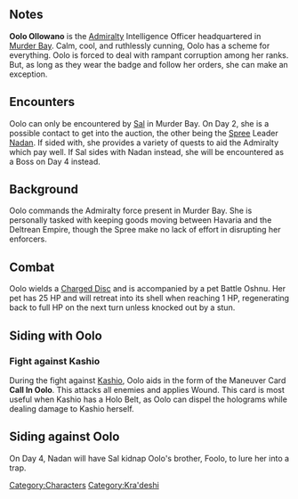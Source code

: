 {{CharacterPage
|quote = She looks young for an Admiralty officer of her rank, suggesting either competence or nepotism.
|race = Kra'deshi
|location = Havaria - Murder Bay
|faction = Admiralty
|title = Intelligence Officer
|boon = Admiralty Medals
|boonimage = admiralty medals
|boondesc = All friendly arguments gain 1 Composure at the start of your turn.
|bane = Wrong Papers
|baneimage = wrong papers
|banedesc = At the start of every negotiation, gain 2 Flustered.
|deathloot = Charged Disc
}}
==Notes==
'''Oolo Ollowano''' is the [[Admiralty]] Intelligence Officer headquartered in [[Murder Bay]]. Calm, cool, and ruthlessly cunning, Oolo has a scheme for everything. Oolo is forced to deal with rampant corruption among her ranks. But, as long as they wear the badge and follow her orders, she can make an exception.

== Encounters ==
Oolo can only be encountered by [[Sal]] in Murder Bay. On Day 2, she is a possible contact to get into the auction, the other being the [[Spree]] Leader [[Nadan]]. If sided with, she provides a variety of quests to aid the Admiralty which pay well. If Sal sides with Nadan instead, she will be encountered as a Boss on Day 4 instead.

== Background ==

Oolo commands the Admiralty force present in Murder Bay. She is personally tasked with keeping goods moving between Havaria and the Deltrean Empire, though the Spree make no lack of effort in disrupting her enforcers.

== Combat ==

Oolo wields a [[Charged Disc]] and is accompanied by a pet Battle Oshnu. Her pet has 25 HP and will retreat into its shell when reaching 1 HP, regenerating back to full HP on the next turn unless knocked out by a stun.

== Siding with Oolo ==



=== Fight against Kashio ===
During the fight against [[Kashio]], Oolo aids in the form of the Maneuver Card '''Call In Oolo'''. This attacks all enemies and applies Wound. This card is most useful when Kashio has a Holo Belt, as Oolo can dispel the holograms while dealing damage to Kashio herself.

== Siding against Oolo ==
On Day 4, Nadan will have Sal kidnap Oolo's brother, Foolo, to lure her into a trap. 
[[Category:Characters]]
[[Category:Kra'deshi]]